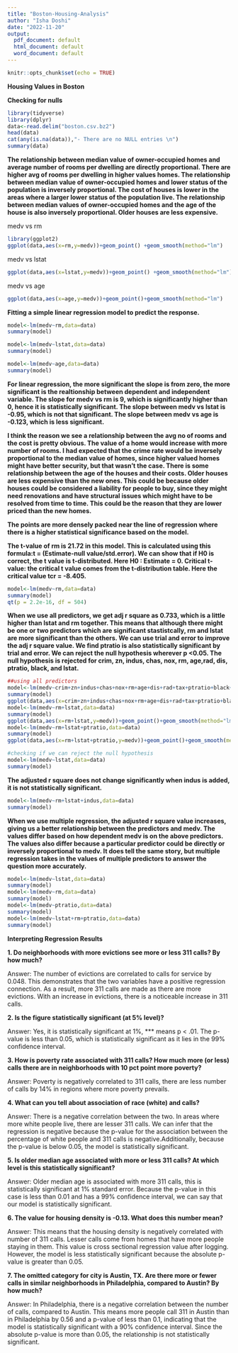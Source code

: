 ```yaml
---
title: "Boston-Housing-Analysis"
author: "Isha Doshi"
date: "2022-11-20"
output:
  pdf_document: default
  html_document: default
  word_document: default
---
```


```r
knitr::opts_chunk$set(echo = TRUE)
```

**Housing Values in Boston**

**Checking for nulls**

```r
library(tidyverse)
library(dplyr)
data<-read.delim("boston.csv.bz2")
head(data)
cat(any(is.na(data)),"- There are no NULL entries \n")
summary(data)
```


**The relationship between median value of owner-occupied homes and average number of rooms per dwelling are directly proportional. There are higher avg of rooms per dwelling in higher values homes. The relationship between median value of owner-occupied homes and lower status of the population is inversely proportional. The cost of houses is lower in the areas where a larger lower status of the population live. The relationship between median values of owner-occupied homes and the age of the house is also inversely proportional. Older houses are less expensive.**

medv vs rm
```r
library(ggplot2)
ggplot(data,aes(x=rm,y=medv))+geom_point() +geom_smooth(method="lm")
```

medv vs lstat

```r
ggplot(data,aes(x=lstat,y=medv))+geom_point() +geom_smooth(method="lm")
```

medv vs age

```r
ggplot(data,aes(x=age,y=medv))+geom_point()+geom_smooth(method="lm")
```

**Fitting a simple linear regression model to predict the response.**
```r
model<-lm(medv~rm,data=data)
summary(model)
```
```r
model<-lm(medv~lstat,data=data)
summary(model)
```

```r
model<-lm(medv~age,data=data)
summary(model)
```

**For linear regression, the more significant the slope is from zero, the more significant is the realtionship between dependent and independent variable. The slope for medv vs rm is 9, which is significantly higher than 0, hence it is statistically significant. The slope between medv vs lstat is -0.95, which is not that significant. The slope between medv vs age is -0.123, which is less significant.**


**I think the reason we see a relationship between the avg no of rooms and the cost is pretty obvious. The value of a home would increase with more number of rooms. I had expected that the crime rate would be inversely proportional to the median value of homes, since higher valued homes might have better security, but that wasn't the case. There is some relationship between the age of the houses and their costs. Older houses are less expensive than the new ones. This could be because older houses could be considered a liability for people to buy, since they might need renovations and have structural issues which might have to be resolved from time to time. This could be the reason that they are lower priced than the new homes.**


**The points are more densely packed near the line of regression where there is a higher statistical significance based on the model.**

**The t-value of rm is 21.72 in this model. This is calculated using this formula:t = (Estimate-null value/std.error). We can show that if H0 is correct, the t value is t-distributed. Here H0 : Estimate = 0. Critical t-value: the critical t value comes from the t-distribution table. Here the critical value tcr = -8.405.**

```r
model<-lm(medv~rm,data=data)
summary(model)
qt(p = 2.2e-16, df = 504)
```

**When we use all predictors, we get adj r square as 0.733, which is a little higher than lstat and rm together. This means that although there might be one or two predictors which are significant stastistcally, rm and lstat are more significant than the others. We can use trial and error to improve the adj r square value. We find ptratio is also statistically significant by trial and error. We can reject the null hypothesis wherever p <0.05. The null hypothesis is rejected for crim, zn, indus, chas, nox, rm, age,rad, dis, ptratio, black, and lstat.**

```r
##using all predictors
model<-lm(medv~crim+zn+indus+chas+nox+rm+age+dis+rad+tax+ptratio+black+lstat,data=data)
summary(model)
ggplot(data,aes(x=crim+zn+indus+chas+nox+rm+age+dis+rad+tax+ptratio+black+lstat,y=medv))+geom_point()+geom_smooth(method="lm")
model<-lm(medv~rm+lstat,data=data)
summary(model)
ggplot(data,aes(x=rm+lstat,y=medv))+geom_point()+geom_smooth(method="lm")
model<-lm(medv~rm+lstat+ptratio,data=data)
summary(model)
ggplot(data,aes(x=rm+lstat+ptratio,y=medv))+geom_point()+geom_smooth(method="lm")
```

```r
#checking if we can reject the null hypothesis
model<-lm(medv~lstat,data=data)
summary(model)
```

**The adjusted r square does not change significantly when indus is added, it is not statistically significant.** 

```r
model<-lm(medv~rm+lstat+indus,data=data)
summary(model)
```

**When we use multiple regression, the adjusted r square value increases, giving us a better relationship between the predictors and medv. The values differ based on how dependent medv is on the above predictors. The values also differ because a particular predictor could be directly or inversely proportional to medv. It does tell the same story, but multiple regression takes in the values of multiple predictors to answer the question more accurately.**

```r
model<-lm(medv~lstat,data=data)
summary(model)
model<-lm(medv~rm,data=data)
summary(model)
model<-lm(medv~ptratio,data=data)
summary(model)
model<-lm(medv~lstat+rm+ptratio,data=data)
summary(model)
```

**Interpreting Regression Results** 

**1. Do neighborhoods with more evictions see more or less 311 calls? By how much?**

Answer: The number of evictions are correlated to calls for service by 0.048. This demonstrates that the two variables have a positive regression connection. As a result, more 311 calls are made as there are more evictions. With an increase in evictions, there is a noticeable increase in 311 calls.

**2. Is the figure statistically significant (at 5% level)?**

Answer: Yes, it is statistically significant at 1%, *** means p < .01. The p-value is less than 0.05, which is statistically significant as it lies in the 99% confidence interval.

**3. How is poverty rate associated with 311 calls? How much more (or less) calls there are in neighborhoods with 10 pct point more poverty?**

Answer: Poverty is negatively correlated to 311 calls, there are less number of calls by 14% in regions where more poverty prevails.  

**4. What can you tell about association of race (white) and calls?**

Answer: There is a negative correlation between the two. In areas where more white people live, there are lesser 311 calls. We can infer that the regression is negative because the p-value for the association between the percentage of white people and 311 calls is negative.Additionally, because the p-value is below 0.05, the model is statistically significant.

**5. Is older median age associated with more or less 311 calls? At which level is this statistically significant?**

Answer: Older median age is associated with more 311 calls, this is statistically significant at 1% standard error. Because the p-value in this case is less than 0.01 and has a 99% confidence interval, we can say that our model is statistically significant.

**6. The value for housing density is -0.13. What does this number mean?**

Answer: This means that the housing density is negatively correlated with number of 311 calls. Lesser calls come from homes that have more people staying in them. This value is cross sectional regression value after logging. However, the model is less statistically significant because the absolute p-value is greater than 0.05.

**7. The omitted category for city is Austin, TX. Are there more or fewer calls in similar neighborhoods in Philadelphia, compared to Austin? By how much?**

Answer: In Philadelphia, there is a negative correlation between the number of calls, compared to Austin. This means more people call 311 in Austin than in Philadelphia by 0.56 and a p-value of less than 0.1, indicating that the model is statistically significant with a 90% confidence interval. Since the absolute p-value is more than 0.05, the relationship is not statistically significant.


